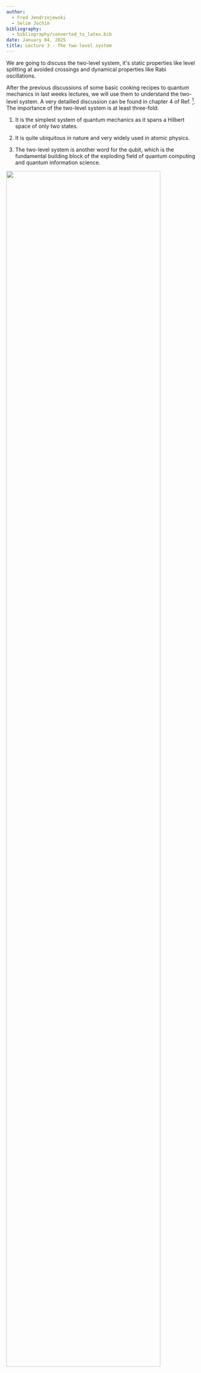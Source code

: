 ```yaml
---
author:
  - Fred Jendrzejewski
  - Selim Jochim
bibliography:
  - bibliography/converted_to_latex.bib
date: January 04, 2025
title: Lecture 3 - The two-level system
---
```


We are going to discuss the two-level system, it's static properties
like level splitting at avoided crossings and dynamical properties like
Rabi oscillations.

After the previous discussions of some basic cooking recipes to quantum
mechanics in last weeks lectures, we will use them to understand the two-level system. A very detailled
discussion can be found in chapter 4 of Ref. [^CT1]. The importance of the
two-level system is at least three-fold:

1.  It is the simplest system of quantum mechanics as it spans a Hilbert
    space of only two states.

2.  It is quite ubiquitous in nature and very widely used in atomic
    physics.

3.  The two-level system is another word for the qubit, which is the
    fundamental building block of the exploding field of quantum
    computing and quantum information science.

<img src="./lecture3_pic1.png" width="90%">

Examples for two-state systems. a) Benzene: In the ground state, the
electrons are delocalized. b) Ammonia: The nitrogen atom is either found
above or below the hydrogen triangle. The state changes when the
nitrogen atom tunnels. c) Molecular ion : The electron is either
localized near proton 1 or 2.

Some of the many examples for two-level systems that can be found in
nature:

- Spin of the electron: Up vs. down state

- Two-level atom with one electron (simplified): Excited vs. ground
  state

- Structures of molecules, e.g., $NH_3$

- Occupation of mesoscopic capacitors in nanodevices.

- Current states in superconducting loops.

- Nitrogen-vacancy centers in diamond.

## Hamiltonian, Eigenstates and Matrix Notation

To start out, we will consider two eigenstates
$\left|0\right\rangle$, $\left|1\right\rangle$
of the Hamiltonian $\hat{H}_0$ with

$$
 \hat{H}_0\left|0\right\rangle=E_0\left|0\right\rangle, \qquad \hat{H}_0\left|1\right\rangle=E_1\left|1\right\rangle.
$$

Quite typically we might think of it as a two-level atom
with states 1 and 2. The eigenstates can be expressed in matrix
notation:

$$
 \left|0\right\rangle=\left( \begin{array}{c} 1 \\ 0 \end{array} \right), \qquad \left|1\right\rangle=\left( \begin{array}{c} 0 \\ 1 \end{array} \right),
$$

so that $\hat{H}_0$ be written as a diagonal matrix

$$
    \hat{H}_0 = \left(\begin{array}{cc} E_0 & 0 \\ 0 & E_1 \end{array}\right).
$$

If we would only prepare eigenstates the system would be
rather boring. However, we typically have the ability to change the
Hamiltonian by switching on and off laser or microwave fields [^1]. We
can then write the Hamiltonian in its most general form as:

$$

\hat{H} = \frac{\hbar}{2}\left( \begin{array}{cc} \Delta  & \Omega_x - i\Omega_y\\ \Omega_x +i\Omega_y & -\Delta \end{array} \right)
$$

Sometimes we will also chose the definition:

$$
\Omega = |\Omega| e^{i\varphi}=\Omega_x + i\Omega_y
$$

It is particularly useful for the case in which the
coupling is created by a laser. Another useful way of thinking about the
two-level system is as a spin in a magnetic field. Let us remind us of
the definitions of the of the spin-1/2 matrices:

$$
s_x = \frac{\hbar}{2}\left(\begin{array}{cc}
0 & 1\\
1 &  0
\end{array}
\right)~
s_y = \frac{\hbar}{2}\left(\begin{array}{cc}
0 & -i\\
i &  0
\end{array}
\right)~s_z =\frac{\hbar}{2} \left(\begin{array}{cc}
1 & 0\\
0 &  -1
\end{array}
\right)
$$

We then obtain:

$$

\hat{H} = \mathbf{B}\cdot\hat{\mathbf{s}}\text{ with }\mathbf{B} = (\Omega_x, \Omega_y, \Delta)
$$

You will go through this calculation in the excercise of
this week.

### Case of no perturbation $\Omega = 0$

This is exactly the case of no applied laser fields that we discussed
previously. We simply removed the energy offset
$E_m = \frac{E_0+E_1}{2}$ and pulled out the factor $\hbar$, such that
$\Delta$ measures a frequency. So we have:

$$
E_0 = E_m+ \frac{\hbar}{2}\Delta\\
E_1 = E_m- \frac{\hbar}{2}\Delta
$$

We typically call $\Delta$ the energy difference between
the levels or the **detuning**.

### Case of no detuning $\Delta = 0$

Let us suppose that the diagonal elements are exactly zero. And for
simplicity we will also keep $\Omega_y =0$ as it simply complicates the
calculations without adding much to the discussion at this stage. The
Hamiltonian reads then:

$$
\hat{H} = \frac{\hbar}{2}\left( \begin{array}{cc} 0  & \Omega\\ \Omega &0 \end{array} \right)
$$

Quite clearly the states $\varphi_{1,2}$ are not the eigenstates of the
system anymore. How should the system be described now ? We can once
again diagonalize the system and write

$$
\hat{H}\left|\varphi_{\pm}\right\rangle = E_{\pm}\left|\varphi_\pm\right\rangle\\
E_{\pm} = \pm\frac{\hbar}{2}\Omega\\
\left|\varphi_\pm\right\rangle = \frac{\left|0\right\rangle\pm\left|1\right\rangle}{\sqrt{2}}
$$

Two important consequences can be understood from this
result:

1.  The coupling of the two states shifts their energy by $\Omega$. This
    is the idea of level repulsion.

2.  The coupled states are a superposition of the initial states.

This is also a motivation the formulation of the 'bare' system for
$\Omega = 0$ and the 'dressed' states for the coupled system.

### General case

Quite importantly we can solve the system completely even in the general
case. By diagonalizing the Hamiltonian we obtain:

$$
 E_\pm = \pm \frac{\hbar}{2} \sqrt{\Delta^2+|\Omega|^2}
$$

The energies can be nicely summarized as in Fig.

<img src="./lecture3_pic2.png" width="90%">

The Eigenstates then read:

$$
\left|\psi_+\right\rangle=\cos\left(\frac{\theta}{2}\right) \mathrm{e}^{-i{\varphi}/{2}}\left|0\right\rangle+\sin\left(\frac{\theta}{2}\right) \mathrm{e}^{i{\varphi}/{2}}\left|1\right\rangle,
$$

$$
\left|\psi_-\right\rangle=-\sin\left(\frac{\theta}{2}\right) \mathrm{e}^{-i{\varphi}/{2}}\left|0\right\rangle+\cos\left(\frac{\theta}{2}\right) \mathrm{e}^{i{\varphi}/{2}}\left|1\right\rangle,
$$

where

$$

\tan(\theta) = \frac{|\Omega|}{\Delta}
$$

## The Bloch sphere

While we could just discuss the details of the above state in the
abstract, it is extremely helpful to visualize the problem on the Bloch
sphere. The idea of the Bloch sphere is that the we have a complex wave
function of well defined norm and two free parameters. So it seems quite
natural to look for a good representation of it. And this is the Bloch
sphere as drawn below

<img src="./lecture3_pic3.png" width="90%">

We will see especially its usefulness especially as we discuss the
dynamics of the two-state system.

## Dynamical Aspects

### Time Evolution of $\left|\psi(t)\right\rangle$

After the static case we now want to investigate the dynamical
properties of the two-state system. We calculate the time evolution of
$\left|\psi(t)\right\rangle = c_0(t)\left|0\right\rangle + c_1(t)\left|1\right\rangle$
with the Schrödinger equation and the perturbed Hamiltonian:

$$
i\hbar \frac{d}{dt}\left|\psi(t)\right\rangle=\hat{H}\left|\psi(t)\right\rangle,\\
i \frac{d}{dt}\left(\begin{array}{c} c_0(t) \\ c_1(t) \end{array}\right) = \frac{1}{2}\left( \begin{array}{cc} \Delta & \Omega \\ \Omega^* & -\Delta \end{array} \right) \left(\begin{array}{c} c_0(t) \\ c_1(t) \end{array} \right).
$$

We have two coupled differential equations and we luckily already know
how to solve them as we have calculated the two eigenenergies in the
previous section. For the state
$\left|\psi(t)\right\rangle$ we get

$$
 \left|\psi(t)\right\rangle=\lambda \mathrm{e}^{-i{E_+}t/{\hbar}} \left|\psi_+\right\rangle + \mu \mathrm{e}^{-i{E_-}t/{\hbar}} \left|\psi_-\right\rangle
$$

with the factors $\lambda$ and $\mu$, which are defined
by the initial state. The most common question is then what happens to
the system if we start out in the bare state
$\left|0\right\rangle$ and then let it evolve under
coupling with a laser ? So what is the probability to find it in the
other state $\left|1\right\rangle$:

$$
P_1(t)=\left|\left\langle 1|\psi(t)\right\rangle\right|^2.
$$

As a first step, we have to apply the initial condition
to and express
$\left|\varphi\right\rangle$ in terms of $|\psi_+$ and $|\psi_-$:

$$
\left|\psi(0)\right\rangle \overset{!}{=} \left|0\right\rangle\\
  = \mathrm{e}^{i{\varphi}/{2}} \left[ \cos\left( \frac{\theta}{2}\right) \left|\psi_+\right\rangle-\sin\left(\frac{\theta}{2}\right)\left|\psi_-\right\rangle\right]
$$

By equating the coefficients we get for $\lambda$ and
$\mu$:

$$
\lambda = \mathrm{e}^{i{\varphi}/{2}}\cos\left(\frac{\theta}{2}\right), \qquad  \mu = -\mathrm{e}^{i{\varphi}/{2}}\sin\left(\frac{\theta}{2}\right).
$$

One thus gets:

$$
\hspace{-2mm} P_1(t)=\left|\left\langle 1|\psi(t)\right\rangle\right|^2 \\
= \left|\mathrm{e}^{i\varphi} \sin\left(\frac{\theta}{2}\right)\cos\left(\frac{\theta}{2}\right)\left[\mathrm{e}^{-i{E_+}t/{\hbar}} - \mathrm{e}^{-i{E_-}t/{\hbar}}\right]\right|^2\\
= \sin^2(\theta)\sin^2\left(\frac{E_+-E_-}{2\hbar}t\right)
$$

$P_1(t)$ can be expressed with $\Delta$ and $\Omega$
alone. The obtained relation is called Rabi's formula:

$$
 P_1(t)=\frac{1}{1+\left(\frac{\Delta}{|\Omega|}\right)^2}\sin^2\left(\sqrt{|\Omega|^2+\Delta^2}\frac{t}{2}\right)
$$

<img src="./lecture3_pic4.png" width="90%">

### Visualization of the dynamics in the spin picture

While the previous derivation might be the standard one, which certainly
leads to the right results it might not be the most intuitive way of
thinking about the dynamics. They become actually quite transparent in
the spin language and on the Bloch sphere. So let us go back to the
formulation of the Hamiltonian in terms of spins as at the beginning of the lecture.

How would the question of the time evolution from $0$ to $1$ and back go
now ? Basically, we would assume that the spin has been initialize into
one of the eigenstates of the $z$-basis and now starts to rotate in some
magnetic field. How ? This can be nicely studied in the Heisenberg
picture, where operators have a time evolution. In the Heisenberg
picture we have:

$$
\frac{d}{dt} \hat{s}_i = \frac{i}{\hbar}\left[\hat{H},\hat{s}_i\right]\\
\frac{d}{dt} \hat{s}_i = \frac{i}{\hbar}\sum_j B_j \left[\hat{s}_j,\hat{s}_i\right]\\


$$

So to understand we time evolution, we only need to
employ the commutator relationships between the spins:

$$
= \hbar is_z~~[ s_y, s_z] = \hbar is_x~~[ s_z, s_x] = \hbar is_y
$$

For the specific case of $B_x=\Omega$, $B_y = B_z = 0$,
we have then:

$$
\frac{d}{dt} \hat{s}_x = 0\\
\frac{d}{dt} \hat{s}_y = -\Omega \hat{s}_z\\
\frac{d}{dt} \hat{s}_z = \Omega \hat{s}_y


$$

So applying a field in x-direction leads to a rotation of the spin
around the $x$ axis with velocity $\Omega$. We can now use this general
picture to understand the dynamics as rotations around an axis, which is
defined by the different components of the magnetic field.

## A few words on the quantum information notation

The qubit is THE basic ingredient of quantum computers. A nice way to
play around with them is actually the [IBM Quantum
experience](https://quantum-computing.ibm.com/). However, you will
typically not find Pauli matrices etc within these systems. The typical
notation there is:

- $R_x(\phi)$ is a rotation around the x-axis for an angle $\phi$.

- Same holds for $R_y$ and $R_z$.

- $X$ denotes the rotation around the x axis for an angle $\pi$. So it
  transforms $\left|1\right\rangle$ into
  $\left|0\right\rangle$ and vise versa.

- $Z$ denotes the rotation around the x axis for an angle $\pi$. So it
  transforms $\left|+\right\rangle$ into
  $\left|-\right\rangle$ and vise versa.

The most commonly used gate is actually one that we did not talk about
at all, it is the _Hadamard_ gate, which transforms
$\left|1\right\rangle$ into
$\left|-\right\rangle$ and
$\left|0\right\rangle$ into
$\left|+\right\rangle$:

$$
\hat{H}\left|1\right\rangle = \left|-\right\rangle  ~   \hat{H}\left|0\right\rangle = \left|+\right\rangle\\
\hat{H}\left|-\right\rangle = \left|1\right\rangle  ~   \hat{H}\left|+\right\rangle = \left|0\right\rangle
$$

In the forth lecture we will see how it is that a time-dependent field can actually couple two atomic states, which are normally of very different energies.

[^1]: See the discussions of the next lecture

[^CT1]: Quantum Mechanics, Volume 1. Cohen-Tannoudji, Diu, Laloe. Wiley-VCH, 2006.
